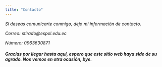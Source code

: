 ```yaml
---
title: "Contacto"
---
```


*Si deseas comunicarte conmigo, dejo mi información de contacto.*

*Correo: stirado\@espol.edu.ec*

*Número: 0963630871*

##### *Gracias por llegar hasta aquí, espero que este sitio web haya sido de su agrado. Nos vemos en otra ocasión, bye.*
